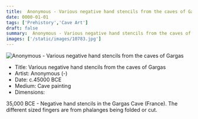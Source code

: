 ```yaml
---
title:  Anonymous - Various negative hand stencils from the caves of Gargas
date: 0000-01-01
tags: ['Prehistory','Cave Art']
draft: false
summary:  Anonymous - Various negative hand stencils from the caves of Gargas
images: ['/static/images/10783.jpg']
---
```


![ Anonymous - Various negative hand stencils from the caves of Gargas](/static/images/10783.jpg)

* Title: Various negative hand stencils from the caves of Gargas
* Artist:  Anonymous (-)
* Date: c.45000 BCE
* Medium: Cave painting
* Dimensions: 

35,000 BCE - Negative hand stencils in the Gargas Cave (France). The different sized fingers are from phalanges being folded or cut.
